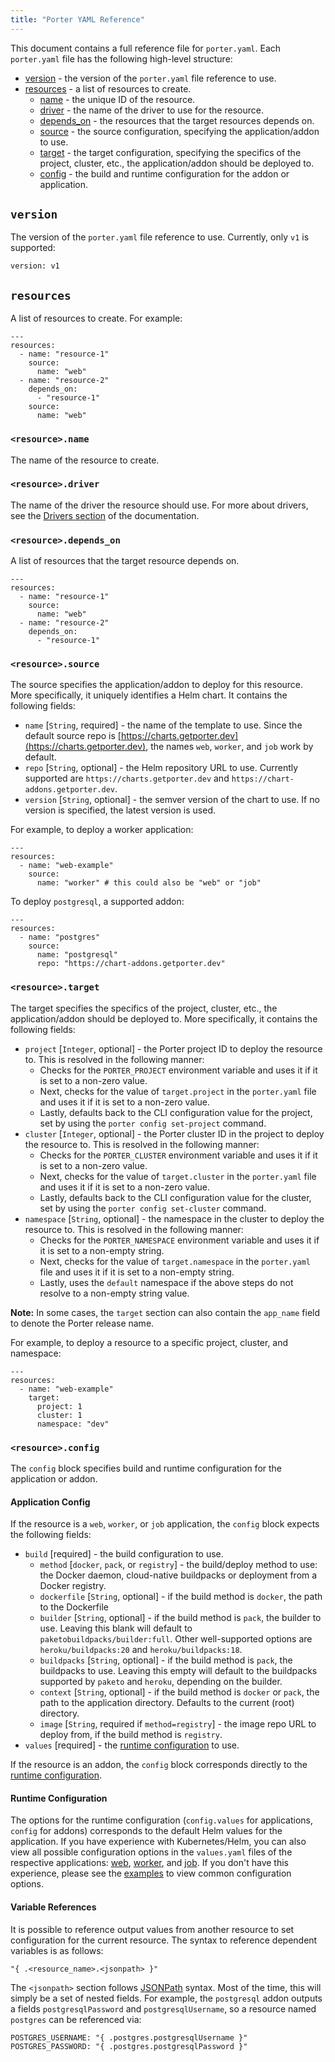```yaml
---
title: "Porter YAML Reference"
---
```


This document contains a full reference file for `porter.yaml`. Each `porter.yaml` file has the following high-level structure:

* [version](#version) \- the version of the `porter.yaml` file reference to use.
* [resources](#resources) \- a list of resources to create.  
   * [name](#resourcename) \- the unique ID of the resource.  
   * [driver](#resourcedriver) \- the name of the driver to use for the resource.  
   * [depends\_on](#resourcedepends%5Fon) \- the resources that the target resources depends on.  
   * [source](#resourcesource) \- the source configuration, specifying the application/addon to use.  
   * [target](#resourcetarget) \- the target configuration, specifying the specifics of the project, cluster, etc., the application/addon should be deployed to.  
   * [config](#resourceconfig) \- the build and runtime configuration for the addon or application.

## `version`[](#version "Direct link to heading")

The version of the `porter.yaml` file reference to use. Currently, only `v1` is supported:

```
version: v1

```

## `resources`[](#resources "Direct link to heading")

A list of resources to create. For example:

```
---
resources:
  - name: "resource-1"
    source:
      name: "web"
  - name: "resource-2"
    depends_on:
      - "resource-1"
    source:
      name: "web"

```

### `<resource>.name`[](#resourcename "Direct link to heading")

The name of the resource to create.

### `<resource>.driver`[](#resourcedriver "Direct link to heading")

The name of the driver the resource should use. For more about drivers, see the [Drivers section](/preview-environments/drivers) of the documentation.

### `<resource>.depends_on`[](#resourcedepends%5Fon "Direct link to heading")

A list of resources that the target resource depends on.

```
---
resources:
  - name: "resource-1"
    source:
      name: "web"
  - name: "resource-2"
    depends_on:
      - "resource-1"

```

### `<resource>.source`[](#resourcesource "Direct link to heading")

The source specifies the application/addon to deploy for this resource. More specifically, it uniquely identifies a Helm chart. It contains the following fields:

* `name` \[`String`, required\] \- the name of the template to use. Since the default source repo is [https://charts.getporter.dev](https://charts.getporter.dev), the names `web`, `worker`, and `job` work by default.
* `repo` \[`String`, optional\] \- the Helm repository URL to use. Currently supported are `https://charts.getporter.dev` and `https://chart-addons.getporter.dev`.
* `version` \[`String`, optional\] \- the semver version of the chart to use. If no version is specified, the latest version is used.

For example, to deploy a worker application:

```
---
resources:
  - name: "web-example"
    source:
      name: "worker" # this could also be "web" or "job"

```

To deploy `postgresql`, a supported addon:

```
---
resources:
  - name: "postgres"
    source:
      name: "postgresql"
      repo: "https://chart-addons.getporter.dev"

```

### `<resource>.target`[](#resourcetarget "Direct link to heading")

The target specifies the specifics of the project, cluster, etc., the application/addon should be deployed to. More specifically, it contains the following fields:

* `project` \[`Integer`, optional\] \- the Porter project ID to deploy the resource to. This is resolved in the following manner:  
   * Checks for the `PORTER_PROJECT` environment variable and uses it if it is set to a non-zero value.  
   * Next, checks for the value of `target.project` in the `porter.yaml` file and uses it if it is set to a non-zero value.  
   * Lastly, defaults back to the CLI configuration value for the project, set by using the `porter config set-project` command.
* `cluster` \[`Integer`, optional\] \- the Porter cluster ID in the project to deploy the resource to. This is resolved in the following manner:  
   * Checks for the `PORTER_CLUSTER` environment variable and uses it if it is set to a non-zero value.  
   * Next, checks for the value of `target.cluster` in the `porter.yaml` file and uses it if it is set to a non-zero value.  
   * Lastly, defaults back to the CLI configuration value for the cluster, set by using the `porter config set-cluster` command.
* `namespace` \[`String`, optional\] \- the namespace in the cluster to deploy the resource to. This is resolved in the following manner:  
   * Checks for the `PORTER_NAMESPACE` environment variable and uses it if it is set to a non-empty string.  
   * Next, checks for the value of `target.namespace` in the `porter.yaml` file and uses it if it is set to a non-empty string.  
   * Lastly, uses the `default` namespace if the above steps do not resolve to a non-empty string value.

**Note:** In some cases, the `target` section can also contain the `app_name` field to denote the Porter release name.

For example, to deploy a resource to a specific project, cluster, and namespace:

```
---
resources:
  - name: "web-example"
    target:
      project: 1
      cluster: 1
      namespace: "dev"

```

### `<resource>.config`[](#resourceconfig "Direct link to heading")

The `config` block specifies build and runtime configuration for the application or addon.

#### Application Config[](#application-config "Direct link to heading")

If the resource is a `web`, `worker`, or `job` application, the `config` block expects the following fields:

* `build` \[required\] \- the build configuration to use.  
   * `method` \[`docker`, `pack`, or `registry`\] \- the build/deploy method to use: the Docker daemon, cloud-native buildpacks or deployment from a Docker registry.  
   * `dockerfile` \[`String`, optional\] \- if the build method is `docker`, the path to the Dockerfile  
   * `builder` \[`String`, optional\] \- if the build method is `pack`, the builder to use. Leaving this blank will default to `paketobuildpacks/builder:full`. Other well-supported options are `heroku/buildpacks:20` and `heroku/buildpacks:18`.  
   * `buildpacks` \[`String`, optional\] \- if the build method is `pack`, the buildpacks to use. Leaving this empty will default to the buildpacks supported by `paketo` and `heroku`, depending on the builder.  
   * `context` \[`String`, optional\] \- if the build method is `docker` or `pack`, the path to the application directory. Defaults to the current (root) directory.  
   * `image` \[`String`, required if `method=registry`\] \- the image repo URL to deploy from, if the build method is `registry`.
* `values` \[required\] \- the [runtime configuration](#runtime-configuration) to use.

If the resource is an addon, the `config` block corresponds directly to the [runtime configuration](#runtime-configuration).

#### Runtime Configuration[](#runtime-configuration "Direct link to heading")

The options for the runtime configuration (`config.values` for applications, `config` for addons) corresponds to the default Helm values for the application. If you have experience with Kubernetes/Helm, you can also view all possible configuration options in the `values.yaml` files of the respective applications: [web](https://github.com/porter-dev/porter-charts/blob/master/applications/web/values.yaml), [worker](https://github.com/porter-dev/porter-charts/blob/master/applications/worker/values.yaml), and [job](https://github.com/porter-dev/porter-charts/blob/master/applications/job/values.yaml). If you don't have this experience, please see the [examples](/preview-environments/examples) to view common configuration options.

#### Variable References[](#variable-references "Direct link to heading")

It is possible to reference output values from another resource to set configuration for the current resource. The syntax to reference dependent variables is as follows:

```
"{ .<resource_name>.<jsonpath> }"

```

The `<jsonpath>` section follows [JSONPath](https://goessner.net/articles/JsonPath/index.html#e2) syntax. Most of the time, this will simply be a set of nested fields. For example, the `postgresql` addon outputs a fields `postgresqlPassword` and `postgresqlUsername`, so a resource named `postgres` can be referenced via:

```
POSTGRES_USERNAME: "{ .postgres.postgresqlUsername }"
POSTGRES_PASSWORD: "{ .postgres.postgresqlPassword }"

```